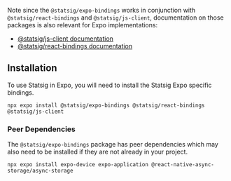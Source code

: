 

Note since the `@statsig/expo-bindings` works in conjunction with `@statsig/react-bindings` and `@statsig/js-client`, 
documentation on those packages is also relevant for Expo implementations:

- [@statsig/js-client documentation](/client/javascript-sdk)
- [@statsig/react-bindings documentation](/client/javascript-sdk)

## Installation

To use Statsig in Expo, you will need to install the Statsig Expo specific bindings.

```shell
npx expo install @statsig/expo-bindings @statsig/react-bindings @statsig/js-client
```


### Peer Dependencies

The `@statsig/expo-bindings` package has peer dependencies which may also need to be installed if they are not already in your project.

```shell
npx expo install expo-device expo-application @react-native-async-storage/async-storage
```
